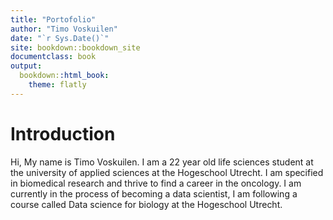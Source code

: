 ```yaml
---
title: "Portofolio"
author: "Timo Voskuilen"
date: "`r Sys.Date()`"
site: bookdown::bookdown_site
documentclass: book
output:
  bookdown::html_book:
    theme: flatly
---
```


# Introduction

Hi, My name is Timo Voskuilen. I am a 22 year old life sciences student at the university of applied sciences at the Hogeschool Utrecht. I am specified in biomedical research and thrive to find a career in the oncology. I am currently in the process of becoming a data scientist, I am following a course called Data science for biology at the Hogeschool Utrecht. 
